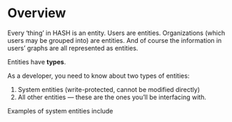 # Overview

Every ‘thing’ in HASH is an entity. Users are entities. Organizations (which users may be grouped into) are entities. And of course the information in users’ graphs are all represented as entities.

Entities have **types**.

As a developer, you need to know about two types of entities:

1. System entities (write-protected, cannot be modified directly)
2. All other entities — these are the ones you’ll be interfacing with.

Examples of system entities include

